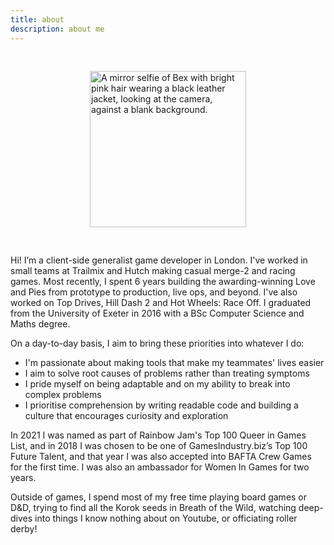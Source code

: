 ```yaml
---
title: about
description: about me
---
```



<Image src={selfie} width="250" height="250" style="display: block; padding: 30px; margin: 0 auto" alt="A mirror selfie of Bex with bright pink hair wearing a black leather jacket, looking at the camera, against a blank background." />

Hi! I’m a client-side generalist game developer in London. I've worked in small teams at Trailmix and Hutch making casual merge-2 and racing games. Most recently, I spent 6 years building the awarding-winning Love and Pies from prototype to production, live ops, and beyond. I've also worked on Top Drives, Hill Dash 2 and Hot Wheels: Race Off. I graduated from the University of Exeter in 2016 with a BSc Computer Science and Maths degree.

On a day-to-day basis, I aim to bring these priorities into whatever I do:
- I'm passionate about making tools that make my teammates' lives easier
- I aim to solve root causes of problems rather than treating symptoms
- I pride myself on being adaptable and on my ability to break into complex problems
- I prioritise comprehension by writing readable code and building a culture that encourages curiosity and exploration

In 2021 I was named as part of Rainbow Jam's Top 100 Queer in Games List, and in 2018 I was chosen to be one of GamesIndustry.biz’s Top 100 Future Talent, and that year I was also accepted into BAFTA Crew Games for the first time. I was also an ambassador for Women In Games for two years.

Outside of games, I spend most of my free time playing board games or D&D, trying to find all the Korok seeds in Breath of the Wild, watching deep-dives into things I know nothing about on Youtube, or officiating roller derby!
